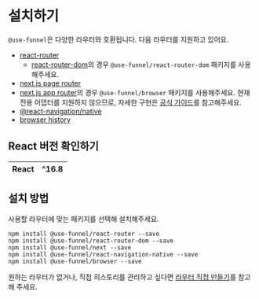 # 설치하기

`@use-funnel`은 다양한 라우터와 호환됩니다. 다음 라우터를 지원하고 있어요.

- [react-router](https://reactrouter.com/home)
  - [react-router-dom](https://reactrouter.com/upgrading/v6)의 경우 `@use-funnel/react-router-dom` 패키지를 사용해주세요.
- [next.js page router](https://nextjs.org/docs/pages)
- [next.js app router](https://nextjs.org/docs/app/building-your-application)의 경우 `@use-funnel/browser` 패키지를 사용해주세요. 현재 전용 어댑터를 지원하지 않으므로, 자세한 구현은 [공식 가이드](https://use-funnel.slash.page/docs/get-started#configuring-the-initial-step)를 참고해주세요.
- [@react-navigation/native](https://reactnavigation.org/)
- [browser history](https://developer.mozilla.org/en-US/docs/Web/API/History)

## React 버전 확인하기

| React | ^16.8 |
| :---: | :---: |

## 설치 방법

사용할 라우터에 맞는 패키지를 선택해 설치해주세요.

```shell npm2yarn
npm install @use-funnel/react-router --save
npm install @use-funnel/react-router-dom --save
npm install @use-funnel/next --save
npm install @use-funnel/react-navigation-native --save
npm install @use-funnel/browser --save
```

원하는 라우터가 없거나, 직접 히스토리를 관리하고 싶다면 [라우터 직접 만들기](/docs/custom-router)를 참고해 주세요.
